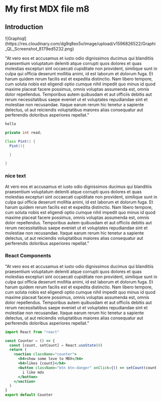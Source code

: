 
<h1> My first MDX file m8</h1>
<h2>Introduction</h2>
<mdxImage>![Graphiql](https://res.cloudinary.com/dg9q8ex5v/image/upload/v1596826522/Graphi_QL_Screenshot_8179ed5232.png)
</mdxImage>
<p>
  "At vero eos et accusamus et iusto odio dignissimos ducimus qui blanditiis
  praesentium voluptatum deleniti atque corrupti quos dolores et quas molestias
  excepturi sint occaecati cupiditate non provident, similique sunt in culpa qui
  officia deserunt mollitia animi, id est laborum et dolorum fuga. Et harum
  quidem rerum facilis est et expedita distinctio. Nam libero tempore, cum
  soluta nobis est eligendi optio cumque nihil impedit quo minus id quod maxime
  placeat facere possimus, omnis voluptas assumenda est, omnis dolor
  repellendus. Temporibus autem quibusdam et aut officiis debitis aut rerum
  necessitatibus saepe eveniet ut et voluptates repudiandae sint et molestiae
  non recusandae. Itaque earum rerum hic tenetur a sapiente delectus, ut aut
  reiciendis voluptatibus maiores alias consequatur aut perferendis doloribus
  asperiores repellat."

</p>

```js
hello
```

```Java
private int read;

Class Pint() {
  Pint(){

  }

}
```

<h3> nice text </h3>

<p>
  At vero eos et accusamus et iusto odio dignissimos ducimus qui blanditiis
  praesentium voluptatum deleniti atque corrupti quos dolores et quas molestias
  excepturi sint occaecati cupiditate non provident, similique sunt in culpa qui
  officia deserunt mollitia animi, id est laborum et dolorum fuga. Et harum
  quidem rerum facilis est et expedita distinctio. Nam libero tempore, cum
  soluta nobis est eligendi optio cumque nihil impedit quo minus id quod maxime
  placeat facere possimus, omnis voluptas assumenda est, omnis dolor
  repellendus. <Link to="/about">Temporibus</Link> autem quibusdam et aut
  officiis debitis aut rerum necessitatibus saepe eveniet ut et voluptates
  repudiandae sint et molestiae non recusandae. Itaque earum rerum hic tenetur a
  sapiente delectus, ut aut reiciendis voluptatibus maiores alias consequatur
  aut perferendis doloribus asperiores repellat."
</p>

<h3>React Components</h3>

<p>
  "At vero eos et accusamus et iusto odio dignissimos ducimus qui blanditiis
  praesentium voluptatum deleniti atque corrupti quos dolores et quas molestias
  excepturi sint occaecati cupiditate non provident, similique sunt in culpa qui
  officia deserunt mollitia animi, id est laborum et dolorum fuga. Et harum
  quidem rerum facilis est et expedita distinctio. Nam libero tempore, cum
  soluta nobis est eligendi optio cumque nihil impedit quo minus id quod maxime
  placeat facere possimus, omnis voluptas assumenda est, omnis dolor
  repellendus. Temporibus autem quibusdam et aut officiis debitis aut rerum
  necessitatibus saepe eveniet ut et voluptates repudiandae sint et molestiae
  non recusandae. Itaque earum rerum hic tenetur a sapiente delectus, ut aut
  reiciendis voluptatibus maiores alias consequatur aut perferendis doloribus
  asperiores repellat."

</p>

```jsx
import React from "react"

const Counter = () => {
  const [count, setCount] = React.useState(0)
  return (
    <section className="counter">
      <h4>show some love to MDX</h4>
      <h4>likes {count}</h4>
      <button className="btn btn-danger" onClick={() => setCount(count + 1)}>
        i like mdx
      </button>
    </section>
  )
}
export default Counter
```
